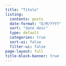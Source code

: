 ```yaml
---
title: "Titolo"
listing:
  contents: posts
  date-format: "D/M/YYYY"
  sort: "date desc"
  type: default
  categories: true
  sort-ui: false
  filter-ui: false
page-layout: full
title-block-banner: true
---
```


